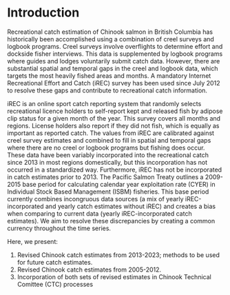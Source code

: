 # Introduction {#sec:introduction}

Recreational catch estimation of Chinook salmon in British Columbia has historically been accomplished using a combination of creel surveys and logbook programs. Creel surveys involve overflights to determine effort and dockside fisher interviews. This data is supplemented by logbook programs where guides and lodges voluntarily submit catch data. However, there are substantial spatial and temporal gaps in the creel and logbook data, which targets the most heavily fished areas and months. A mandatory Internet Recreational Effort and Catch (iREC) survey has been used since July 2012 to resolve these gaps and contribute to recreational catch information.

iREC is an online sport catch reporting system that randomly selects recreational licence holders to self-report kept and released fish by adipose clip status for a given month of the year. This survey covers all months and regions. License holders also report if they did not fish, which is equally as important as reported catch. The values from iREC are calibrated against creel survey estimates and combined to fill in spatial and temporal gaps where there are no creel or logbook programs but fishing does occur. These data have been variably incorporated into the recreational catch since 2013 in most regions domestically, but this incorporation has not occurred in a standardized way. Furthermore, iREC has not be incorporated in catch estimates prior to 2013. The Pacific Salmon Treaty outlines a 2009-2015 base period for calculating calendar year exploitation rate (CYER) in Individual Stock Based Management (ISBM) fisheries. This base period currently combines incongruous data sources (a mix of yearly iREC-incorporated and yearly catch estimates without iREC) and creates a bias when comparing to current data (yearly iREC-incorporated catch estimates). We aim to resolve these discrepancies by creating a common currency throughout the time series.

Here, we present:

1.  Revised Chinook catch estimates from 2013-2023; methods to be used for future catch estimates.
2.  Revised Chinook catch estimates from 2005-2012.
3.  Incorporation of both sets of revised estimates in Chinook Technical Comittee (CTC) processes
